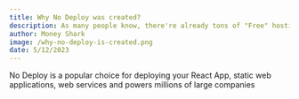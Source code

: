 ```yaml
---
title: Why No Deploy was created?
description: As many people know, there're already tons of "Free" hosting platform out there, what is the reason we created No Deploy?
author: Money Shark
image: /why-no-deploy-is-created.png
date: 5/12/2023
---
```


No Deploy is a popular choice for deploying your React App, static web applications, web services and powers millions of large companies
